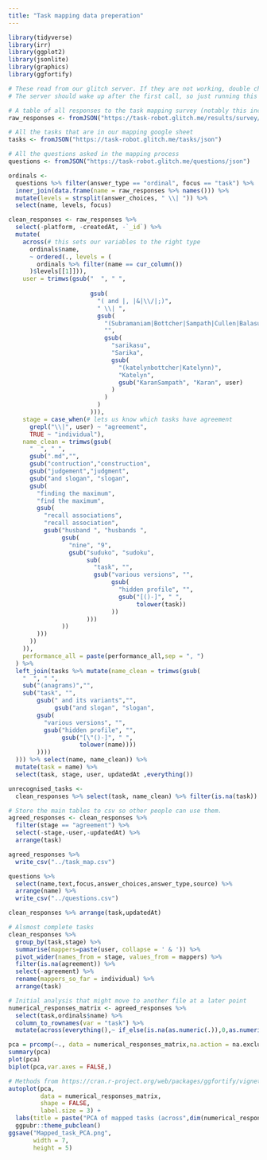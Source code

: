 ```yaml
---
title: "Task mapping data preperation"
---
```


```r
library(tidyverse)
library(irr)
library(ggplot2)
library(jsonlite)
library(graphics)
library(ggfortify)
```

```r
# These read from our glitch server. If they are not working, double check that it is live by visiting https://task-robot.glitch.me 
# The server should wake up after the first call, so just running this block twice should get the data on a fresh launch.

# A table of all responses to the task mapping survey (notably this includes agreement instances as well as individual responses)
raw_responses <- fromJSON("https://task-robot.glitch.me/results/survey/json")

# All the tasks that are in our mapping google sheet
tasks <- fromJSON("https://task-robot.glitch.me/tasks/json")

# All the questions asked in the mapping process
questions <- fromJSON("https://task-robot.glitch.me/questions/json")
```


```r
ordinals <-
  questions %>% filter(answer_type == "ordinal", focus == "task") %>%
  inner_join(data.frame(name = raw_responses %>% names())) %>%
  mutate(levels = strsplit(answer_choices, " \\| ")) %>%
  select(name, levels, focus)

clean_responses <- raw_responses %>%
  select(-platform, -createdAt, -`_id`) %>%
  mutate(
    across(# this sets our variables to the right type
      ordinals$name,
      ~ ordered(., levels = (
        ordinals %>% filter(name == cur_column())
      )$levels[[1]])),
    user = trimws(gsub("  ", " ",
                       
                       gsub(
                         "( and |, |&|\\/|;)",
                         " \\| ",
                         gsub(
                           "(Subramaniam|Bottcher|Sampath|Cullen|Balasubramanian)",
                           "",
                           gsub(
                             "sarikasu",
                             "Sarika",
                             gsub(
                               "(katelynbottcher|Katelynn)",
                               "Katelyn",
                               gsub("KaranSampath", "Karan", user)
                             )
                           )
                         )
                       ))),
    stage = case_when(# lets us know which tasks have agreement
      grepl("\\|", user) ~ "agreement",
      TRUE ~ "individual"),
    name_clean = trimws(gsub(
      "  ", " ",
      gsub(".md","",
      gsub("contruction","construction",
      gsub("judgement","judgment",
      gsub("and slogan", "slogan",
      gsub(
        "finding the maximum",
        "find the maximum",
        gsub(
          "recall associations",
          "recall association",
          gsub("husband ", "husbands ",
               gsub(
                 "nine", "9",
                 gsub("suduko", "sudoku",
                      sub(
                        "task", "",
                        gsub("various versions", "",
                             gsub(
                               "hidden profile", "",
                               gsub("[()-]", " ",
                                    tolower(task))
                             ))
                      )))
               ))
        )))
      ))
    )),
    performance_all = paste(performance_all,sep = ", ")
  ) %>%
  left_join(tasks %>% mutate(name_clean = trimws(gsub(
    "  ", " ",
    sub("(anagrams)","",
    sub("task", "",
        gsub(" and its variants","",
             gsub("and slogan", "slogan",
        gsub(
          "various versions", "",
          gsub("hidden profile", "",
               gsub("[\"()-]", " ",
                    tolower(name))))
        ))))
  ))) %>% select(name, name_clean)) %>%
  mutate(task = name) %>%
  select(task, stage, user, updatedAt ,everything())

unrecognised_tasks <-
  clean_responses %>% select(task, name_clean) %>% filter(is.na(task)) %>% arrange(name_clean)
```

```r
# Store the main tables to csv so other people can use them.
agreed_responses <- clean_responses %>%
  filter(stage == "agreement") %>% 
  select(-stage,-user,-updatedAt) %>%
  arrange(task)

agreed_responses %>% 
  write_csv("../task_map.csv")

questions %>% 
  select(name,text,focus,answer_choices,answer_type,source) %>% 
  arrange(name) %>% 
  write_csv("../questions.csv")

clean_responses %>% arrange(task,updatedAt)

# Alsmost complete tasks
clean_responses %>% 
  group_by(task,stage) %>% 
  summarise(mappers=paste(user, collapse = ' & ')) %>% 
  pivot_wider(names_from = stage, values_from = mappers) %>% 
  filter(is.na(agreement)) %>%
  select(-agreement) %>%
  rename(mappers_so_far = individual) %>% 
  arrange(task)
```

```r
# Initial analysis that might move to another file at a later point
numerical_responses_matrix <- agreed_responses %>% 
  select(task,ordinals$name) %>% 
  column_to_rownames(var = "task") %>% 
  mutate(across(everything(),~ if_else(is.na(as.numeric(.)),0,as.numeric(.))))

pca = prcomp(~., data = numerical_responses_matrix,na.action = na.exclude)
summary(pca)
plot(pca)
biplot(pca,var.axes = FALSE,)

# Methods from https://cran.r-project.org/web/packages/ggfortify/vignettes/plot_pca.html 
autoplot(pca,
         data = numerical_responses_matrix,
         shape = FALSE,
         label.size = 3) +
  labs(title = paste("PCA of mapped tasks (across",dim(numerical_responses_matrix)[[2]],"task features and",dim(numerical_responses_matrix)[[1]],"tasks)",sep = " "), x = "", y = "") + 
  ggpubr::theme_pubclean()
ggsave("Mapped_task_PCA.png",
       width = 7,
       height = 5) 
```
